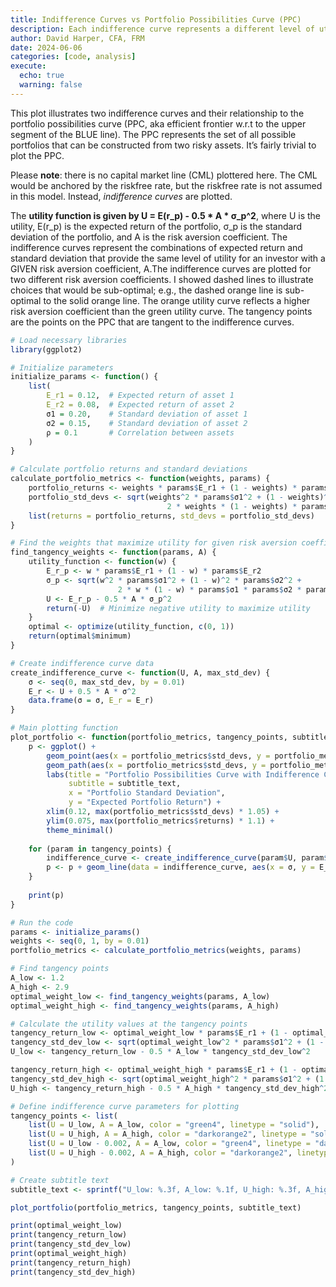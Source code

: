 ```yaml
---
title: Indifference Curves vs Portfolio Possibilities Curve (PPC)
description: Each indifference curve represents a different level of utility for an investo's given risk aversion coefficient
author: David Harper, CFA, FRM
date: 2024-06-06
categories: [code, analysis]
execute: 
  echo: true
  warning: false
---
```


This plot illustrates two indifference curves and their relationship to the portfolio possibilities curve (PPC, aka efficient frontier w.r.t to the upper segment of the BLUE line). The PPC represents the set of all possible portfolios that can be constructed from two risky assets. It's fairly trivial to plot the PPC. 

Please **note**: there is no capital market line (CML) plottered here. The CML would be anchored by the riskfree rate, but the riskfree rate is not assumed in this model. Instead, _indifference curves_ are plotted. 

The **utility function is given by U = E(r_p) - 0.5 * A * σ_p^2**, where U is the utility, E(r_p) is the expected return of the portfolio, σ_p is the standard deviation of the portfolio, and A is the risk aversion coefficient. The indifference curves represent the combinations of expected return and standard deviation that provide the same level of utility for an investor with a GIVEN risk aversion coefficient, A.The indifference curves are plotted for two different risk aversion coefficients. I showed dashed lines to illustrate choices that would be sub-optimal; e.g., the dashed orange line is sub-optimal to the solid orange line. The orange utility curve reflects a higher risk aversion coefficient than the green utility curve. The tangency points are the points on the PPC that are tangent to the indifference curves. 


```r

# Load necessary libraries
library(ggplot2)

# Initialize parameters
initialize_params <- function() {
    list(
        E_r1 = 0.12,  # Expected return of asset 1
        E_r2 = 0.08,  # Expected return of asset 2
        σ1 = 0.20,    # Standard deviation of asset 1
        σ2 = 0.15,    # Standard deviation of asset 2
        ρ = 0.1       # Correlation between assets
    )
}

# Calculate portfolio returns and standard deviations
calculate_portfolio_metrics <- function(weights, params) {
    portfolio_returns <- weights * params$E_r1 + (1 - weights) * params$E_r2
    portfolio_std_devs <- sqrt(weights^2 * params$σ1^2 + (1 - weights)^2 * params$σ2^2 + 
                                   2 * weights * (1 - weights) * params$σ1 * params$σ2 * params$ρ)
    list(returns = portfolio_returns, std_devs = portfolio_std_devs)
}

# Find the weights that maximize utility for given risk aversion coefficient
find_tangency_weights <- function(params, A) {
    utility_function <- function(w) {
        E_r_p <- w * params$E_r1 + (1 - w) * params$E_r2
        σ_p <- sqrt(w^2 * params$σ1^2 + (1 - w)^2 * params$σ2^2 + 
                        2 * w * (1 - w) * params$σ1 * params$σ2 * params$ρ)
        U <- E_r_p - 0.5 * A * σ_p^2
        return(-U)  # Minimize negative utility to maximize utility
    }
    optimal <- optimize(utility_function, c(0, 1))
    return(optimal$minimum)
}

# Create indifference curve data
create_indifference_curve <- function(U, A, max_std_dev) {
    σ <- seq(0, max_std_dev, by = 0.01)
    E_r <- U + 0.5 * A * σ^2
    data.frame(σ = σ, E_r = E_r)
}

# Main plotting function
plot_portfolio <- function(portfolio_metrics, tangency_points, subtitle_text) {
    p <- ggplot() +
        geom_point(aes(x = portfolio_metrics$std_devs, y = portfolio_metrics$returns), color = 'blue', size = 1) +
        geom_path(aes(x = portfolio_metrics$std_devs, y = portfolio_metrics$returns), color = 'blue4', size = 2) +
        labs(title = "Portfolio Possibilities Curve with Indifference Curves",
             subtitle = subtitle_text,
             x = "Portfolio Standard Deviation",
             y = "Expected Portfolio Return") +
        xlim(0.12, max(portfolio_metrics$std_devs) * 1.05) +
        ylim(0.075, max(portfolio_metrics$returns) * 1.1) +
        theme_minimal()
    
    for (param in tangency_points) {
        indifference_curve <- create_indifference_curve(param$U, param$A, max(portfolio_metrics$std_devs))
        p <- p + geom_line(data = indifference_curve, aes(x = σ, y = E_r), color = param$color, linetype = param$linetype, size = 1, show.legend = FALSE)
    }
    
    print(p)
}

# Run the code
params <- initialize_params()
weights <- seq(0, 1, by = 0.01)
portfolio_metrics <- calculate_portfolio_metrics(weights, params)

# Find tangency points
A_low <- 1.2
A_high <- 2.9
optimal_weight_low <- find_tangency_weights(params, A_low)
optimal_weight_high <- find_tangency_weights(params, A_high)

# Calculate the utility values at the tangency points
tangency_return_low <- optimal_weight_low * params$E_r1 + (1 - optimal_weight_low) * params$E_r2
tangency_std_dev_low <- sqrt(optimal_weight_low^2 * params$σ1^2 + (1 - optimal_weight_low)^2 * params$σ2^2 + 2 * optimal_weight_low * (1 - optimal_weight_low) * params$σ1 * params$σ2 * params$ρ)
U_low <- tangency_return_low - 0.5 * A_low * tangency_std_dev_low^2

tangency_return_high <- optimal_weight_high * params$E_r1 + (1 - optimal_weight_high) * params$E_r2
tangency_std_dev_high <- sqrt(optimal_weight_high^2 * params$σ1^2 + (1 - optimal_weight_high)^2 * params$σ2^2 + 2 * optimal_weight_high * (1 - optimal_weight_high) * params$σ1 * params$σ2 * params$ρ)
U_high <- tangency_return_high - 0.5 * A_high * tangency_std_dev_high^2

# Define indifference curve parameters for plotting
tangency_points <- list(
    list(U = U_low, A = A_low, color = "green4", linetype = "solid"),
    list(U = U_high, A = A_high, color = "darkorange2", linetype = "solid"),
    list(U = U_low - 0.002, A = A_low, color = "green4", linetype = "dashed"),
    list(U = U_high - 0.002, A = A_high, color = "darkorange2", linetype = "dashed")
)

# Create subtitle text
subtitle_text <- sprintf("U_low: %.3f, A_low: %.1f, U_high: %.3f, A_high: %.1f", U_low, A_low, U_high, A_high)

plot_portfolio(portfolio_metrics, tangency_points, subtitle_text)

print(optimal_weight_low)
print(tangency_return_low)
print(tangency_std_dev_low)
print(optimal_weight_high)
print(tangency_return_high)
print(tangency_std_dev_high)

```
